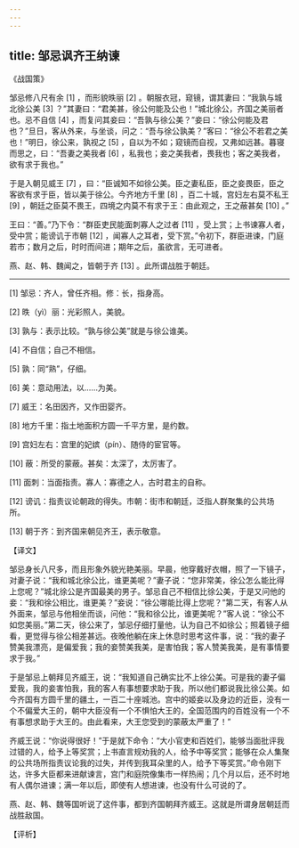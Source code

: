 ```yaml
---
---
---
```

title: 邹忌讽齐王纳谏
---




《战国策》

邹忌修八尺有余 [1] ，而形貌昳丽 [2] 。朝服衣冠，窥镜，谓其妻曰：“我孰与城北徐公美 [3] ？”其妻曰：“君美甚，徐公何能及公也！”城北徐公，齐国之美丽者也。忌不自信 [4] ，而复问其妾曰：“吾孰与徐公美？”妾曰：“徐公何能及君也？”旦日，客从外来，与坐谈，问之：“吾与徐公孰美？”客曰：“徐公不若君之美也！”明日，徐公来，孰视之 [5] ，自以为不如；窥镜而自视，又弗如远甚。暮寝而思之，曰：“吾妻之美我者 [6] ，私我也；妾之美我者，畏我也；客之美我者，欲有求于我也。”

于是入朝见威王 [7] ，曰：“臣诚知不如徐公美。臣之妻私臣，臣之妾畏臣，臣之客欲有求于臣，皆以美于徐公。今齐地方千里 [8] ，百二十城，宫妇左右莫不私王 [9] ，朝廷之臣莫不畏王，四境之内莫不有求于王：由此观之，王之蔽甚矣 [10] 。”

王曰：“善。”乃下令：“群臣吏民能面刺寡人之过者 [11] ，受上赏；上书谏寡人者，受中赏；能谤讥于市朝 [12] ，闻寡人之耳者，受下赏。”令初下，群臣进谏，门庭若市；数月之后，时时而间进；期年之后，虽欲言，无可进者。

燕、赵、韩、魏闻之，皆朝于齐 [13] 。此所谓战胜于朝廷。



* * *



[1] 邹忌：齐人，曾任齐相。修：长，指身高。

[2] 昳（yì）丽：光彩照人，美貌。

[3] 孰与：表示比较。“孰与徐公美”就是与徐公谁美。

[4] 不自信；自己不相信。

[5] 孰：同“熟”，仔细。

[6] 美：意动用法，以……为美。

[7] 威王：名田因齐，又作田婴齐。

[8] 地方千里：指土地面积方圆一千平方里，是约数。

[9] 宫妇左右：宫里的妃嫔（pín）、随侍的宦官等。

[10] 蔽：所受的蒙蔽。甚矣：太深了，太厉害了。

[11] 面刺：当面指责。寡人：寡德之人，古时君主的自称。

[12] 谤讥：指责议论朝政的得失。市朝：街市和朝廷，泛指人群聚集的公共场所。

[13] 朝于齐：到齐国来朝见齐王，表示敬意。

【译文】

邹忌身长八尺多，而且形象外貌光艳美丽。早晨，他穿戴好衣帽，照了一下镜子，对妻子说：“我和城北徐公比，谁更美呢？”妻子说：“您非常美，徐公怎么能比得上您呢？”城北徐公是齐国最美的男子。邹忌自己不相信比徐公美，于是又问他的妾：“我和徐公相比，谁更美？”妾说：“徐公哪能比得上您呢？”第二天，有客人从外面来，邹忌与他相坐而谈，问他：“我和徐公比，谁更美呢？”客人说：“徐公不如您美丽。”第二天，徐公来了，邹忌仔细打量他，认为自己不如徐公；照着镜子细看，更觉得与徐公相差甚远。夜晚他躺在床上休息时思考这件事，说：“我的妻子赞美我漂亮，是偏爱我；我的妾赞美我美，是害怕我；客人赞美我美，是有事情要求于我。”

于是邹忌上朝拜见齐威王，说：“我知道自己确实比不上徐公美。可是我的妻子偏爱我，我的妾害怕我，我的客人有事想要求助于我，所以他们都说我比徐公美。如今齐国有方圆千里的疆土，一百二十座城池。宫中的姬妾以及身边的近臣，没有一个不偏爱大王的，朝中大臣没有一个不惧怕大王的，全国范围内的百姓没有一个不有事想求助于大王的。由此看来，大王您受到的蒙蔽太严重了！”

齐威王说：“你说得很好！”于是就下命令：“大小官吏和百姓们，能够当面批评我过错的人，给予上等奖赏；上书直言规劝我的人，给予中等奖赏；能够在众人集聚的公共场所指责议论我的过失，并传到我耳朵里的人，给予下等奖赏。”命令刚下达，许多大臣都来进献谏言，宫门和庭院像集市一样热闹；几个月以后，还不时地有人偶尔进谏；满一年以后，即使有人想进谏，也没有什么可说的了。

燕、赵、韩、魏等国听说了这件事，都到齐国朝拜齐威王。这就是所谓身居朝廷而战胜敌国。

【评析】
